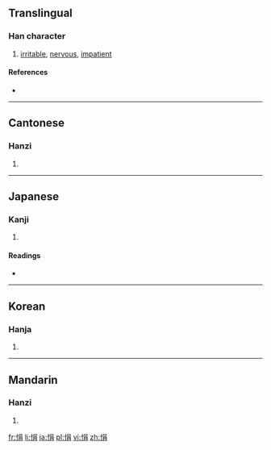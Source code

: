 ==Translingual==

===Han character===
{{Han char|rn=61|rad=心|as=07|sn=10|four=9602<sub>7</sub>|canj=心口月 (PRB)|ids=⿰[[忄]][[肙]]}}

# [[irritable]], [[nervous]], [[impatient]]

====References====
* {{Han ref|kx=0386.200|dkj=10623|dj=0718.200|hdz=42304.060|uh=6081|ud=24705|bh=D1A6|bd=53670}}

----

==Cantonese==

===Hanzi===
{{yue-hanzi|jyut=[[gyun1]], [[gyun3]]|y=gyun1, gyun3}}

# {{defn|lang=yue|sort=心07}}

----

==Japanese==

===Kanji===
{{ja-kanji|grade=|rs=心07}}

# {{defn|lang=ja|sort=心07}}

====Readings====
* {{ja-readings|on=[[えん]] (en), [[けん]] (ken)|kun=[[うれえる]] (ureeru), [[いらだつ]] (iradatsu)}}

----

==Korean==

===Hanja===
{{ko-hanja|hangeul=연|eumhun=|rv=yeon|mr=yŏn|y=yen}}

# {{defn|lang=ko|sort=心07}}

----

==Mandarin==

===Hanzi===
{{cmn-hanzi|pin=[[yuān]] ([[yuan1]])|wg=yüan<sup>1</sup>}}

# {{defn|lang=cmn|sort=心07}}

[[fr:悁]]
[[li:悁]]
[[ja:悁]]
[[pl:悁]]
[[vi:悁]]
[[zh:悁]]